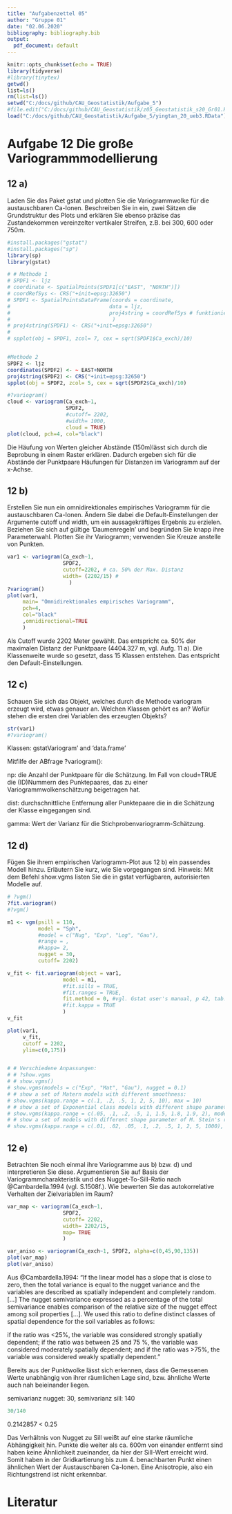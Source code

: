 ```yaml
---
title: "Aufgabenzettel 05"
author: "Gruppe 01"
date: "02.06.2020"
bibliography: bibliography.bib
output:
  pdf_document: default
---
```


```r
knitr::opts_chunk$set(echo = TRUE)
library(tidyverse)
#library(tinytex)
getwd()
list=ls()
rm(list=ls())
setwd("C:/docs/github/CAU_Geostatistik/Aufgabe_5")
#file.edit("C:/docs/github/CAU_Geostatistik/z05_Geostatistik_s20_Gr01.Rmd")
load("C:/docs/github/CAU_Geostatistik/Aufgabe_5/yingtan_20_ueb3.RData")
```

# Aufgabe 12 Die große Variogrammmodellierung

## 12 a)
Laden Sie das Paket gstat und plotten Sie die Variogrammwolke für die
austauschbaren Ca-Ionen.
Beschreiben Sie in ein, zwei Sätzen die Grundstruktur des Plots und 
erklären Sie ebenso präzise das Zustandekommen
vereinzelter vertikaler Streifen, z.B. bei 300, 600 oder 750m.

```r
#install.packages("gstat")
#install.packages("sp")
library(sp)
library(gstat)

# # Methode 1
# SPDF1 <- ljz
# coordinate <- SpatialPoints(SPDF1[c("EAST", "NORTH")])
# coordRefSys <- CRS("+init=epsg:32650")
# SPDF1 <- SpatialPointsDataFrame(coords = coordinate,
#                                data = ljz,
#                                proj4string = coordRefSys # funktioniert nicht? Warum?
#                                 )
# proj4string(SPDF1) <- CRS("+init=epsg:32650")
# 
# spplot(obj = SPDF1, zcol= 7, cex = sqrt(SPDF1$Ca_exch)/10)


#Methode 2
SPDF2 <- ljz
coordinates(SPDF2) <- ~ EAST+NORTH
proj4string(SPDF2) <- CRS("+init=epsg:32650")
spplot(obj = SPDF2, zcol= 5, cex = sqrt(SPDF2$Ca_exch)/10)

#?variogram()
cloud <- variogram(Ca_exch~1,
                   SPDF2, 
                   #cutoff= 2202, 
                   #width= 1000, 
                   cloud = TRUE) 
plot(cloud, pch=4, col="black")
```
Die Häufung von Werten gleicher Abstände (150m)lässt sich durch die Beprobung in einem Raster erklären. Dadurch ergeben sich für die Abstände der Punktpaare Häufungen für Distanzen im Variogramm auf der x-Achse. 


## 12 b)
Erstellen Sie nun ein omnidirektionales empirisches Variogramm für die
austauschbaren Ca-Ionen. Ändern Sie dabei die Default-Einstellungen der
Argumente cutoff und width, um ein aussagekräftiges Ergebnis zu erzielen.
Beziehen Sie sich auf gültige 'Daumenregeln' und begründen Sie knapp ihre
Parameterwahl. Plotten Sie ihr Variogramm; verwenden Sie Kreuze anstelle
von Punkten.

```r
var1 <- variogram(Ca_exch~1, 
                  SPDF2, 
                  cutoff=2202, # ca. 50% der Max. Distanz
                  width= (2202/15) #
                    )
?variogram()
plot(var1,
     main= "Omnidirektionales empirisches Variogramm",
     pch=4, 
     col="black"
     ,omnidirectional=TRUE
     )
```
Als Cutoff wurde 2202 Meter gewählt. Das entspricht ca. 50% der maximalen Distanz der Punktpaare (4404.327 m, vgl. Aufg. 11 a).
Die Klassenweite wurde so gesetzt, dass 15 Klassen entstehen. Das entspricht den Default-Einstellungen.


## 12 c)
Schauen Sie sich das Objekt, welches durch die Methode variogram erzeugt wird, etwas genauer an.
Welchen Klassen gehört es an?
Wofür stehen die ersten drei Variablen des erzeugten Objekts?

```r
str(var1)
#?variogram()
```
Klassen: gstatVariogram’ and 'data.frame'

Mitfilfe  der ABfrage ?variogram():

np: die Anzahl der Punktpaare für die Schätzung. Im Fall von cloud=TRUE die (ID)Nummern des Punktepaares, das zu einer Variogrammwolkenschätzung beigetragen hat.

dist: durchschnittliche Entfernung aller Punktepaare die in die Schätzung der Klasse eingegangen sind.

gamma: Wert der Varianz für die Stichprobenvariogramm-Schätzung.

## 12 d)
Fügen Sie ihrem empirischen Variogramm-Plot aus 12 b) ein passendes Modell hinzu.
Erläutern Sie kurz, wie Sie vorgegangen sind.
Hinweis: Mit dem Befehl show.vgms listen Sie die in gstat verfügbaren, autorisierten Modelle auf.

```r
# ?vgm()
?fit.variogram()
#?vgm()

m1 <- vgm(psill = 110,
          model = "Sph",
          #model = c("Nug", "Exp", "Log", "Gau"),
          #range = ,
          #kappa= 2,
          nugget = 30, 
          cutoff= 2202)

v_fit <- fit.variogram(object = var1,
                  model = m1,
                  #fit.sills = TRUE,
                  #fit.ranges = TRUE,
                  fit.method = 0, #vgl. Gstat user's manual, p 42, tab. 4.2, <http://www.gstat.org/gstat.pdf>
                  #fit.kappa = TRUE
                  )
v_fit

plot(var1, 
     v_fit,
     cutoff = 2202,
     ylim=c(0,175))


# # Verschiedene Anpassungen:
# # ?show.vgms
# # show.vgms()
# show.vgms(models = c("Exp", "Mat", "Gau"), nugget = 0.1)
# # show a set of Matern models with different smoothness:
# show.vgms(kappa.range = c(.1, .2, .5, 1, 2, 5, 10), max = 10)
# # show a set of Exponential class models with different shape parameter:
# show.vgms(kappa.range = c(.05, .1, .2, .5, 1, 1.5, 1.8, 1.9, 2), models = "Exc", max = 10)
# # show a set of models with different shape parameter of M. Stein's representation of the Matern:
# show.vgms(kappa.range = c(.01, .02, .05, .1, .2, .5, 1, 2, 5, 1000), models = "Ste", max = 2)
```


## 12 e)
Betrachten Sie noch einmal ihre Variogramme aus b) bzw. d) und interpretieren Sie diese.
Argumentieren Sie auf Basis der Variogrammcharakteristik und des Nugget-To-Sill-Ratio nach @Cambardella.1994 (vgl. S.1508f.).
Wie bewerten Sie das autokorrelative Verhalten der Zielvariablen im Raum?

```r
var_map <- variogram(Ca_exch~1, 
                  SPDF2, 
                  cutoff= 2202, 
                  width= 2202/15,
                  map= TRUE
                  )

var_aniso <- variogram(Ca_exch~1, SPDF2, alpha=c(0,45,90,135))
plot(var_map)
plot(var_aniso)
```
Aus @Cambardella.1994:
"If the linear model has a slope that is close to zero, then the total
variance is equal to the nugget variance and the variables
are described as spatially independent and completely
random. 
[...]
The nugget semivariance expressed as a percentage of the total semivariance enables comparison of the relative size of the nugget effect among soil properties [...]. We used this ratio to define
distinct classes of spatial dependence for the soil variables
as follows:

if the ratio was <25%, the variable was considered strongly spatially dependent;
if the ratio was between 25 and 75 %, the variable was considered moderately spatially dependent; 
and if the ratio was >75%, the variable was considered weakly spatially dependent."

Bereits aus der Punktwolke lässt sich erkennen, dass die Gemessenen Werte unabhängig von ihrer räumlichen Lage sind, bzw. ähnliche Werte auch nah beieinander liegen.

semivarianz nugget: 30,  semivarianz sill: 140

```r
30/140
```
0.2142857 < 0.25

Das Verhältnis von Nugget zu Sill weißt auf eine starke räumliche Abhängigkeit hin. Punkte die weiter als ca. 600m von einander entfernt sind haben keine Ähnlichkeit zueinander, da hier der Sill-Wert erreicht wird. Somit haben in der Gridkartierung bis zum 4. benachbarten Punkt einen ähnlichen Wert der Austauschbaren Ca-Ionen. Eine Anisotropie, also ein Richtungstrend ist nicht erkennbar. 


# Literatur